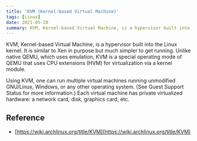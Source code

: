```yaml
---
title: 'KVM (Kernel-based Virtual Machine)'
tags: [Linux]
date: 2021-05-20
summary: KVM, Kernel-based Virtual Machine, is a hypervisor built into the Linux kernel.
---
```


KVM, Kernel-based Virtual Machine, is a hypervisor built into the Linux kernel. It is similar to Xen in purpose but much simpler to get running. Unlike native QEMU, which uses emulation, KVM is a special operating mode of QEMU that uses CPU extensions (HVM) for virtualization via a kernel module.

Using KVM, one can run multiple virtual machines running unmodified GNU/Linux,
Windows, or any other operating system. (See Guest Support Status for more
information.) Each virtual machine has private virtualized hardware: a network
card, disk, graphics card, etc.

## Reference

- [https://wiki.archlinux.org/title/KVM](https://wiki.archlinux.org/title/KVM)


